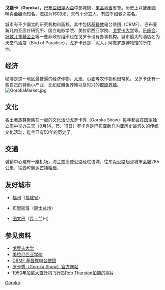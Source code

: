 {{noteTA
|G1 = TO
}}

{{Infobox settlement
|official_name          =戈罗卡
|other_name             =
|native_name            =
|nickname               =
|settlement_type        =城市
|motto                  =
|image_skyline          = Goroka.JPG
|imagesize              = 300px
|image_caption          =
|image_flag             =
|flag_size              =
|image_seal             =
|seal_size              =
|image_map              =
|mapsize                = 
|map_caption            = 
|pushpin_map            =Papua New Guinea
|pushpin_label_position =bottom
|pushpin_map_caption    =在巴布亚新几内亚地图上的位置
|pushpin_mapsize=300
|coordinates_display    =inline,title
|coordinates_region     =PG
|subdivision_type       = 国家
|subdivision_name       ={{Flag|Papua New Guinea}}
|subdivision_type1      = [[巴布亚新几内亚行政区划|行政区划]]
|subdivision_name1      = [[東高地省|東高地省]]
|subdivision_type2      =
|subdivision_name2      =
|subdivision_type3      =
|subdivision_name3      =
|government_footnotes   =
|government_type        =
|leader_title           =
|leader_name            =
|established_title      =
|established_date       =
|area_magnitude         =
|unit_pref                =Imperial
|area_footnotes           =
|area_total_km2           =
|area_land_km2            =
|population_as_of               =2000
|population_footnotes           =
|population_note                =
|population_total               =19000
|population_density_km2         =
|timezone1               =[[Time_in_Australia|AEST]]
|utc_offset1             =  +10
| timezone1_DST           =
| utc_offset1_DST         =
|latd=6|latm=05|lats= |latNS=S
|longd=145|longm=23|longs=|longEW=E
|elevation_footnotes    =
|elevation_m            = 1600
|elevation_ft           =
|postal_code_type       =
|postal_code            =
|area_code              =
|blank_name             =
|blank_info            =
|website                =
|footnotes              =
}}

'''戈羅卡'''（'''Goroka'''），[[巴布亞紐幾內亞|巴布亞紐幾內亞]]中部城鎮，[[東高地省|東高地省]]省會。历史上以盛產[[咖啡|咖啡]]與[[金|金礦]]而知名，海拔为1600米，天气十分宜人，有四季如春之美名。

城市有不少国立的研究机构和高校，其中包括[[基督教|基督教]]电台使团（CRMF）、巴布亚新几内亚医疗研究所、国立电影学院、美拉尼西亚学院、[[戈罗卡大学|戈罗卡大学]]等。[[乐施会|乐施会]]、[[拯救儿童基金会|拯救儿童基金会]]等一些非政府组织也在戈罗卡设有办事机构。城市最大的酒店名为天堂鸟酒店（Bird of Paradise），戈罗卡还是「泥人」阿撒罗族博物馆的所在地。

==经济==
咖啡是这一地区最普遍的经济作物，[[大米|大米]]、[[小麦|小麦]]等农作物也很常见。戈罗卡还有一些自己的特色小产业，比如虹鳟鱼养殖以及时兴的[[蜜蜂养殖|蜜蜂养殖]]。
[[File:GorokaMarket.jpg|thumb]]

==文化==
各土著族群聚集在一起的文化活动戈罗卡秀（Goroka Show）每年都会在国家独立周中举办三天（9月14、15、16日）罗卡秀是巴布亚新几内亚历史最悠久的传统文化活动，迄今已有50年的历史了。

==交通==
城镇中心建有一座机场，海兰兹高速公路经过该城，往东距公路起点城市[[莱城_(巴布亚新几内亚)|莱城]]285公里，往西可到达[[芒特哈根|芒特哈根]]。

==友好城市==
*{{CHN}}[[福州|福州]]（[[福建省|福建省]]）
*{{AUS}}[[布里斯班|布里斯班]]（[[昆士兰州|昆士兰州]]）
*{{AUS}}[[图文巴_(昆士兰州)|图文巴]]（昆士兰州）

==参见资料==
*[http://www.uog.ac.pg/ 戈罗卡大学] {{Wayback|url=http://www.uog.ac.pg/ |date=20210301091501 }} {{en}}
*[https://web.archive.org/web/20090203133353/http://www.mi.org.pg/ 美拉尼西亚学院]{{en}}
*[http://www.crmf.com/ CRMF 基督教电台使团] {{Wayback|url=http://www.crmf.com/ |date=20120207042320 }}{{en}}
*[https://web.archive.org/web/20071022101719/http://gorokashow.com/ 罗卡秀（Goroka Show）官方网站]{{en}}
*[https://web.archive.org/web/20110519130315/http://picasaweb.google.com/tigerfarm/MyPublic/photo#5208849475000642642 1950年加拿大直升机飞行员Rob Thurston拍摄的照片]{{en}}

{{Authority control}}
[[Category:巴布亚新几内亚城市|Goroka]]